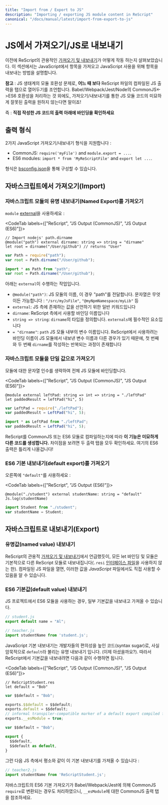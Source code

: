 ```yaml
---
title: "Import from / Export to JS"
description: "Importing / exporting JS module content in ReScript"
canonical: "/docs/manual/latest/import-from-export-to-js"
---
```


# JS에서 가져오기/JS로 내보내기

이전에 ReScript의 관용적인 [가져오기 및 내보내기](https://green-labs.github.io/rescript-in-korean/Language-Features/22-Import-Export)가 어떻게 작동 하는지 살펴보았습니다. 이 섹션에서는 JavaScript에서 항목을 가져오고 JavaScript 사용을 위해 항목을 내보내는 방법을 설명합니다.

**참고** : JS 생태계의 모듈 호환성 문제로, **어느 때 보다** ReScript 파일의 컴파일된 JS 출력을 탭으로 열어두기를 조언합니다. Babel/Webpack/Jest/Node의 CommonJS<->ES6 호환성을 처리하는 것 외에도, 가져오기/내보내기를 통한 JS 모듈 코드의 미묘하게 잘못된 출력을 원하지 않는다면 말이죠!

즉 : **직접 작성한 JS 코드의 출력 아래에 바인딩을 확인하세요**

## 출력 형식

2가지 JavaScript 가져오기/내보내기 형식을 지원합니다 : 

- CommonJS: `require('myFile')` and `module.export = ...`.
- ES6 modules: `import * from 'MyReScriptFile'` and `export let ...`.

형식은 [bsconfig.json](https://rescript-lang.org/docs/manual/latest/build-configuration#package-specs)을 통해 구성할 수 있습니다.

## 자바스크립트에서 가져오기(Import)

### 자바스크립트 모듈의 유명 내보내기(Named Export)를 가져오기

`module` [external](https://rescript-lang.org/docs/manual/latest/external)을 사용하세요 :

<CodeTab labels={["ReScript", "JS Output (CommonJS)", "JS Output (ES6)"]}>

```res example
// Import nodejs' path.dirname
@module("path") external dirname: string => string = "dirname"
let root = dirname("/User/github") // returns "User"
```
```js
var Path = require("path");
var root = Path.dirname("/User/github");
```
```js
import * as Path from "path";
var root = Path.dirname("/User/github");
```

</CodeTab>

아래는 `external`이 수행하는 작업입니다.

- `@module("path")`: JS 모듈의 이름, 이 경우 "path"를 전달합니다. 문자열은 무엇이든 가능합니다 : `"/src/myJsFile"`, `"@myNpmNamespace/myLib"` 등
- `external`: JS 측에 존재하는 값을 선언하기 위한 일반 키워드입니다
- `dirname`: ReScript 측에서 사용할 바인딩 이름입니다
- `string => string`: `dirname`의 타입을 정의합니다. `externals`에 필수적인 요소입니다
- `= "dirname"`: `path` JS 모듈 내부의 변수 이름입니다. ReScript에서 사용하려는 바인딩 이름이 JS 모듈에서 내보낸 변수 이름과 다른 경우가 있기 때문에, 첫 번째와 두 번째 `dirname`를 작성하는 반복되는 과정이 존재합니다

### 자바스크립트 모듈을 단일 값으로 가져오기

모듈에 대한 문자열 인수를 생략하여 전체 JS 모듈에 바인딩합니다.

<CodeTab labels={["ReScript", "JS Output (CommonJS)", "JS Output (ES6)"]}>

```res example
@module external leftPad: string => int => string = "./leftPad"
let paddedResult = leftPad("hi", 5)
```
```js
var LeftPad = require("./leftPad");
var paddedResult = LeftPad("hi", 5);
```
```js
import * as LeftPad from "./leftPad";
var paddedResult = LeftPad("hi", 5);
```

</CodeTab>

ReScript를 CommonJS 또는 ES6 모듈로 컴파일하는지에 따라 **이 기능은 미묘하게 다른 코드를 생성합니다.** 차이점을 보려면 두 출력 탭을 모두 확인하세요. 여기의 ES6 출력은 틀리게 나올겁니다!

### ES6 기본 내보내기(default export)를 가져오기

오른쪽에 `"default"`를 사용하세요 :

<CodeTab labels={["ReScript", "JS Output (ES6)"]}>

```res example
@module("./student") external studentName: string = "default"
Js.log(studentName)
```
```js
import Student from "./student";
var studentName = Student;
```

</CodeTab>

## 자바스크립트로 내보내기(Export)

### 유명값(named value) 내보내기

ReScript의 관용적 [가져오기 및 내보내기](https://green-labs.github.io/rescript-in-korean/Language-Features/22-Import-Export)에서 언급했듯이, 모든 let 바인딩 및 모듈은 기본적으로 다른 ReScript 모듈로 내보내집니다(`.resi` [인터페이스 파일](https://green-labs.github.io/rescript-in-korean/Language-Features/21-Module#%EC%8B%9C%EA%B7%B8%EB%8B%88%EC%B3%90)을 사용하지 않는 한). 컴파일된 JS 파일을 열면, 이러한 값을 _JavaScript_ 파일에서도 직접 사용할 수 있음을 알 수 있습니다.

### ES6 기본값(default value) 내보내기

JS 프로젝트에서 ES6 모듈을 사용하는 경우, 일부 기본값을 내보내고 가져올 수 있습니다.

```js
// student.js
export default name = "Al";
```

```js
// teacher.js
import studentName from 'student.js';
```

JavaScript 기본 내보내기는 개발자들의 편의성을 높인 코드(syntax sugar)로, 사실 암묵적으로 `default`라 불리는 유명 내보내기 입니다. (이제 아셨을까요?). 따라서 ReScript에서 기본값을 내보내려면 다음과 같이 수행하면 됩니다.

<CodeTab labels={["ReScript", "JS Output (CommonJS)", "JS Output (ES6)"]}>

```res example
// ReScriptStudent.res
let default = "Bob"
```
```js
var $$default = "Bob";

exports.$$default = $$default;
exports.default = $$default;
// informal transpiler-compatible marker of a default export compiled from ES6
exports.__esModule = true;
```
```js
var $$default = "Bob";

export {
  $$default,
  $$default as default,
}
```

</CodeTab>

그런 다음 JS 측에서 평소와 같이 이 기본 내보내기를 가져올 수 있습니다 :

```js
// teacher2.js
import studentName from 'ReScriptStudent.js';
```

자바스크립트의 ES6 기본 가져오기가 Babel/Webpack/Jest에 의해 CommonJS `require`로 변환되는 경우도 처리하였으니, `__esModule`에 대한 CommonJS 출력 탭을 참조하세요.


